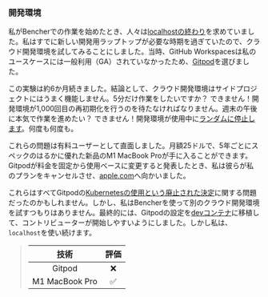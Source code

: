 ### 開発環境

私がBencherでの作業を始めたとき、人々は[localhostの終わり][dx tips]を求めていました。私はすでに新しい開発用ラップトップが必要な時期を過ぎていたので、クラウド開発環境を試してみることにしました。当時、GitHub Workspacesは私のユースケースには一般利用（GA）されていなかったため、[Gitpod][gitpod]を選びました。

この実験は約6か月続きました。結論として、クラウド開発環境はサイドプロジェクトにはうまく機能しません。5分だけ作業をしたいですか？ できません！開発環境が1,000回目の再初期化を行うのを待たなければなりません。週末の午後に本気で作業を進めたい？ できません！開発環境が使用中に[ランダムに停止します][github gitpod 9629]。何度も何度も。

これらの問題は有料ユーザーとして直面しました。月額25ドルで、5年ごとにスペックのはるかに優れた新品のM1 MacBook Proが手に入ることができます。Gitpodが料金を固定から使用ベースに変更すると発表したとき、私は彼らが私のプランをキャンセルさせ、[apple.com][apple]へ向かいました。

これらはすべてGitpodの[Kubernetesの使用という廃止された決定][gitpod kubernetes]に関する問題だったのかもしれません。しかし、私はBencherを使って別のクラウド開発環境を試すつもりはありません。最終的には、Gitpodの設定を[devコンテナ][github bencher dev container]に移植して、コントリビューターが開始しやすいようにしました。しかし私は、`localhost`を使い続けます。

> |   技術   | 評価 |
> | :------: | :--: |
> |  Gitpod  |  ❌  |
> | M1 MacBook Pro |  ✅  |

[dx tips]: https://dx.tips/the-end-of-localhost
[gitpod]: https://www.gitpod.io/
[github gitpod 9629]: https://github.com/gitpod-io/gitpod/issues/9629#issuecomment-1473986095
[apple]: https://www.apple.com
[gitpod kubernetes]: https://www.gitpod.io/blog/we-are-leaving-kubernetes
[github bencher dev container]: https://github.com/bencherdev/bencher/pkgs/container/bencher-dev-container